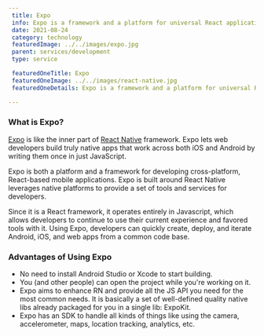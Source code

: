 ```yaml
---
 title: Expo
 info: Expo is a framework and a platform for universal React applications. It is a set of tools and services built around React Native and native platforms that help you develop, build, deploy, and quickly iterate on iOS, Android, and web apps from the same JavaScript/TypeScript codebase.
 date: 2021-08-24
 category: technology
 featuredImage: ../../images/expo.jpg
 parent: services/development
 type: service

 featuredOneTitle: Expo
 featuredOneImage: ../../images/react-native.jpg
 featuredOneDetails: Expo is a framework and a platform for universal React applications. It is a set of tools and services built around React Native and native platforms that help you develop, build, deploy, and quickly iterate on iOS, Android, and web apps from the same JavaScript/TypeScript codebase.

---
```


### What is Expo?

[Expo](https://expo.io/) is like the inner part of [React Native](https://reactnative.dev/) framework. Expo lets web developers build truly native apps that work across both iOS and Android by writing them once in just JavaScript.

Expo is both a platform and a framework for developing cross-platform, React-based mobile applications. Expo is built around React Native leverages native platforms to provide a set of tools and services for developers.

Since it is a React framework, it operates entirely in Javascript, which allows developers to continue to use their current experience and favored tools with it. Using Expo, developers can quickly create, deploy, and iterate Android, iOS, and web apps from a common code base.

### Advantages of Using Expo

 -  No need to install Android Studio or Xcode to start building.
 - You (and other people) can open the project while you're working on it.
 -    Expo aims to enhance RN and provide all the JS API you need for the most common needs. It is basically a set of well-defined quality native libs already packaged for you in a single lib: ExpoKit.
 -    Expo has an SDK to handle all kinds of things like using the camera, accelerometer, maps, location tracking, analytics, etc.
